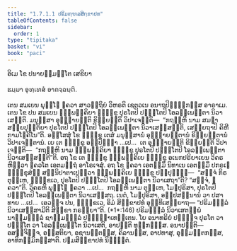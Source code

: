 ```yaml
---
title: "1.7.1.1 ປຣິມຓ຺ຑລສິກ຺ຂາປທ"
tableOfContents: false
sidebar:
  order: 1
type: "tipitaka"
basket: "vi"
book: "paci"
---
```



<DynamicBreadcrumb />


<Paragraph number="1682" type="center" book="paci">
ອິເມ ໂຂ ປນາຍສ຺ມນ຺ໂຕ ເສຂິຍາ

  
ຘມ຺ມາ ອຸທ຺ເທສໍ ອາຄຈ຺ຉນ຺ຕິ.


</Paragraph>

<Division number="576" book="paci">

<Paragraph number="1683" book="paci">
ເຕນ ສມເຍນ ພຸທ຺ໂຘ ຠຄວາ ສາວຕ຺ຖິຍໍ ວິຫຣຕິ ເຊຕວເນ ອນາຖປິຓ຺ຑິກສ຺ສ ອາຣາເມ. ເຕນ ໂຂ ປນ ສມເຍນ ຉພ຺ພຄ຺ຄິຍາ ຠິກ຺ຂູ ປຸຣໂຕປິ ປຈ຺ຉໂຕປິ ໂອລມ຺ເພນ຺ຕາ ນິວາເສນ຺ຕິ. ມນຸສ຺ສາ ອຸຊ຺ຌາຍນ຺ຕິ ຂິຍ຺ຍນ຺ຕິ ວິປາເຈນ຺ຕິ—  “ກຖຎ຺ຫິ ນາມ ສມຓາ ສກ຺ຍປຸຕ຺ຕິຍາ ປຸຣໂຕປິ ປຈ຺ຉໂຕປິ ໂອລມ຺ເພນ຺ຕາ ນິວາເສສ຺ສນ຺ຕິ, ເສຍ຺ຍຖາປິ ຄິຫີ ກາມໂຠຄິໂນ”ຕິ.
</Paragraph>

<Paragraph number="1684" book="paci">
ອສ຺ໂສສຸໍ ໂຂ ຠິກ຺ຂູ ເຕສໍ ມນຸສ຺ສານໍ ອຸຊ຺ຌາຍນ຺ຕານໍ ຂິຍ຺ຍນ຺ຕານໍ ວິປາເຈນ຺ຕານໍ. ເຍ ເຕ ຠິກ຺ຂູ ອປ຺ປິຈ຺ຉາ …ເປ…  ເຕ ອຸຊ຺ຌາຍນ຺ຕິ ຂິຍ຺ຍນ຺ຕິ ວິປາເຈນ຺ຕິ—  “ກຖຎ຺ຫິ ນາມ ຉພ຺ພຄ຺ຄິຍາ ຠິກ຺ຂູ ປຸຣໂຕປິ ປຈ຺ຉໂຕປິ ໂອລມ຺ເພນ຺ຕາ ນິວາເສສ຺ສນ຺ຕີ”ຕິ.
</Paragraph>

<Paragraph number="1685" book="paci">
ອຖ ໂຂ ເຕ ຠິກ຺ຂູ ຉພ຺ພຄ຺ຄິເຍ ຠິກ຺ຂູ ອເນກປຣິຍາເຍນ ວິຄຣຫິຕ຺ວາ ຠຄວໂຕ ເອຕມຕ຺ຖໍ ອາໂຣເຈສຸໍ. ອຖ ໂຂ ຠຄວາ ເອຕສ຺ມິໍ ນິທາເນ ເອຕສ຺ມິໍ ປກຣເຓ ຠິກ຺ຂຸສໍຆໍ ສນ຺ນິປາຕາເປຕ຺ວາ ຉພ຺ພຄ຺ຄິເຍ ຠິກ຺ຂູ ປຏິປຸຈ຺ຉິ—  “ສຈ຺ຈໍ ກິຣ ຕຸມ຺ເຫ, ຠິກ຺ຂເວ, ປຸຣໂຕປິ ປຈ຺ຉໂຕປິ ໂອລມ຺ເພນ຺ຕາ ນິວາເສຖາ”ຕິ? “ສຈ຺ຈໍ, ຠຄວາ”ຕິ. ວິຄຣຫິ ພຸທ຺ໂຘ ຠຄວາ …ເປ…  ກຖຎ຺ຫິ ນາມ ຕຸມ຺ເຫ, ໂມຆປຸຣິສາ, ປຸຣໂຕປິ ປຈ຺ຉໂຕປິ ໂອລມ຺ເພນ຺ຕາ ນິວາເສສ຺ສຖ. ເນຕໍ, ໂມຆປຸຣິສາ, ອປ຺ປສນ຺ນານໍ ວາ ປສາທາຍ …ເປ…  ເອວຎ຺ຈ ປນ, ຠິກ຺ຂເວ, ອິມໍ ສິກ຺ຂາປທໍ ອຸທ຺ທິເສຍ຺ຍາຖ—
</Paragraph>

<Paragraph number="1686" book="paci">
<Emphasis>“ປຣິມຓ຺ຑລໍ ນິວາເສສ຺ສາມີຕິ ສິກ຺ຂາ ກຣຓີຍາ”</Emphasis>ຕິ. (*1*:<Emphasis>146</Emphasis>)
</Paragraph>

<Paragraph number="1687" book="paci">
ປຣິມຓ຺ຑລໍ ນິວາເສຕພ຺ພໍ ນາຠິມຓ຺ຑລໍ ຊາຓຸມຓ຺ຑລໍ ປຏິຈ຺ຉາເທນ຺ເຕນ. ໂຍ ອນາທຣິຍໍ ປຏິຈ຺ຈ ປຸຣໂຕ ວາ ປຈ຺ຉໂຕ ວາ ໂອລມ຺ເພນ຺ໂຕ ນິວາເສຕິ, ອາປຕ຺ຕິ ທຸກ຺ກຏສ຺ສ.
</Paragraph>

<Paragraph number="1688" book="paci">
ອນາປຕ຺ຕິ—  ອສຎ຺ຈິຈ຺ຈ, ອສ຺ສຕິຍາ, ອຊານນ຺ຕສ຺ສ, ຄິລານສ຺ສ, ອາປທາສຸ, ອຸມ຺ມຕ຺ຕກສ຺ສ, ອາທິກມ຺ມິກສ຺ສາຕິ.

</Paragraph>
</Division>

<Paragraph number="1689" type="center" book="paci">
ປຐມສິກ຺ຂາປທໍ ນິຏ຺ຐິຕໍ.
</Paragraph>
